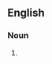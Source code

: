 ==English==

===Noun===
{{en-noun|sg=[[judgement]] [[call]]}}

#{{alternative spelling of|judgment call}}